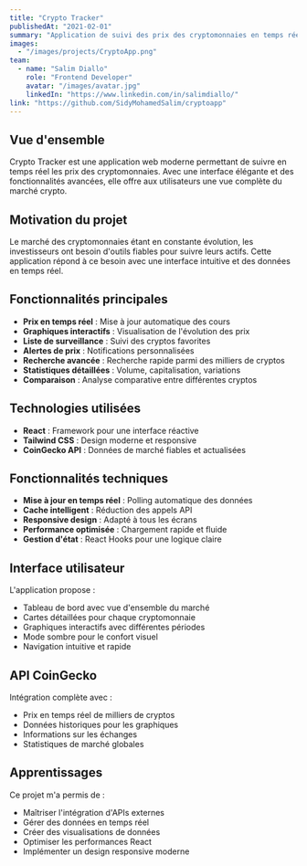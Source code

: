 ```yaml
---
title: "Crypto Tracker"
publishedAt: "2021-02-01"
summary: "Application de suivi des prix des cryptomonnaies en temps réel, avec graphiques et alertes personnalisées."
images:
  - "/images/projects/CryptoApp.png"
team:
  - name: "Salim Diallo"
    role: "Frontend Developer"
    avatar: "/images/avatar.jpg"
    linkedIn: "https://www.linkedin.com/in/salimdiallo/"
link: "https://github.com/SidyMohamedSalim/cryptoapp"
---
```


## Vue d'ensemble

Crypto Tracker est une application web moderne permettant de suivre en temps réel les prix des cryptomonnaies. Avec une interface élégante et des fonctionnalités avancées, elle offre aux utilisateurs une vue complète du marché crypto.

## Motivation du projet

Le marché des cryptomonnaies étant en constante évolution, les investisseurs ont besoin d'outils fiables pour suivre leurs actifs. Cette application répond à ce besoin avec une interface intuitive et des données en temps réel.

## Fonctionnalités principales

- **Prix en temps réel** : Mise à jour automatique des cours
- **Graphiques interactifs** : Visualisation de l'évolution des prix
- **Liste de surveillance** : Suivi des cryptos favorites
- **Alertes de prix** : Notifications personnalisées
- **Recherche avancée** : Recherche rapide parmi des milliers de cryptos
- **Statistiques détaillées** : Volume, capitalisation, variations
- **Comparaison** : Analyse comparative entre différentes cryptos

## Technologies utilisées

- **React** : Framework pour une interface réactive
- **Tailwind CSS** : Design moderne et responsive
- **CoinGecko API** : Données de marché fiables et actualisées

## Fonctionnalités techniques

- **Mise à jour en temps réel** : Polling automatique des données
- **Cache intelligent** : Réduction des appels API
- **Responsive design** : Adapté à tous les écrans
- **Performance optimisée** : Chargement rapide et fluide
- **Gestion d'état** : React Hooks pour une logique claire

## Interface utilisateur

L'application propose :
- Tableau de bord avec vue d'ensemble du marché
- Cartes détaillées pour chaque cryptomonnaie
- Graphiques interactifs avec différentes périodes
- Mode sombre pour le confort visuel
- Navigation intuitive et rapide

## API CoinGecko

Intégration complète avec :
- Prix en temps réel de milliers de cryptos
- Données historiques pour les graphiques
- Informations sur les échanges
- Statistiques de marché globales

## Apprentissages

Ce projet m'a permis de :
- Maîtriser l'intégration d'APIs externes
- Gérer des données en temps réel
- Créer des visualisations de données
- Optimiser les performances React
- Implémenter un design responsive moderne